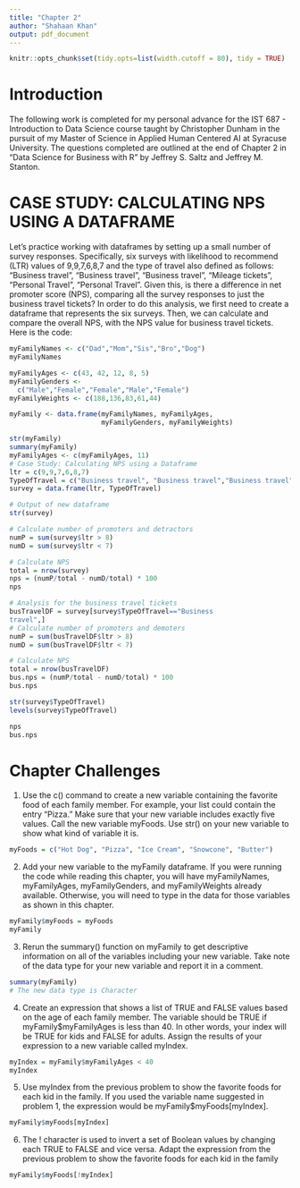 ---
title: "Chapter 2"
author: "Shahaan Khan"
output: pdf_document
---

```{r setup, include=FALSE}
knitr::opts_chunk$set(tidy.opts=list(width.cutoff = 80), tidy = TRUE)
```

# Introduction
The following work is completed for my personal advance for the IST 687 - Introduction to Data Science course taught by Christopher Dunham in the pursuit of my Master of Science in Applied Human Centered AI at Syracuse University. The questions completed are outlined at the end of Chapter 2 in "Data Science for Business with R" by Jeffrey S. Saltz and Jeffrey M. Stanton. 


# CASE STUDY: CALCULATING NPS USING A DATAFRAME
Let’s practice working with dataframes by setting up a small number of survey responses. Specifically, six surveys with likelihood to recommend (LTR) values of 9,9,7,6,8,7 and the type of travel also defined as follows:
“Business travel”, “Business travel”, “Business travel”, “Mileage tickets”, “Personal Travel”, “Personal Travel”. Given this, is there a difference in net promoter score (NPS), comparing all the survey responses to just the business travel tickets? In order to do this analysis, we first need to create a dataframe that represents the six surveys. Then, we can calculate and compare the overall NPS, with the NPS value for business travel tickets. Here is the code:

```{r}
myFamilyNames <- c("Dad","Mom","Sis","Bro","Dog")
myFamilyNames

myFamilyAges <- c(43, 42, 12, 8, 5)
myFamilyGenders <-
  c("Male","Female","Female","Male","Female")
myFamilyWeights <- c(188,136,83,61,44)

myFamily <- data.frame(myFamilyNames, myFamilyAges,
                       myFamilyGenders, myFamilyWeights)

str(myFamily)
summary(myFamily)
myFamilyAges <- c(myFamilyAges, 11)
# Case Study: Calculating NPS using a Dataframe
ltr = c(9,9,7,6,8,7)
TypeOfTravel = c("Business travel", "Business travel","Business travel", "Mileage", "Personal Travel", "Personal Travel")
survey = data.frame(ltr, TypeOfTravel)

# Output of new dataframe
str(survey)

# Calculate number of promoters and detractors
numP = sum(survey$ltr > 8)
numD = sum(survey$ltr < 7)

# Calculate NPS
total = nrow(survey)
nps = (numP/total - numD/total) * 100
nps

# Analysis for the business travel tickets
busTravelDF = survey[survey$TypeOfTravel=="Business
travel",]
# Calculate number of promoters and demoters
numP = sum(busTravelDF$ltr > 8)
numD = sum(busTravelDF$ltr < 7)

# Calculate NPS
total = nrow(busTravelDF)
bus.nps = (numP/total - numD/total) * 100
bus.nps

str(survey$TypeOfTravel)
levels(survey$TypeOfTravel)

nps
bus.nps
```
# Chapter Challenges
1. Use the c() command to create a new variable containing the favorite food of each family member. For example, your list could contain the entry "Pizza." Make sure that your new variable includes exactly five values. Call the new variable myFoods. Use str() on your new variable to show what kind of variable it is.
```{r}
myFoods = c("Hot Dog", "Pizza", "Ice Cream", "Snowcone", "Butter")
```
2. Add your new variable to the myFamily dataframe. If you were running the code while reading this chapter, you will have myFamilyNames, myFamilyAges, myFamilyGenders, and myFamilyWeights already available. Otherwise, you will need to type in the data for those variables as shown in this chapter.
```{r}
myFamily$myFoods = myFoods
myFamily
```
3. Rerun the summary() function on myFamily to get descriptive information on all of the variables including your new variable. Take note of the data type for your new variable and report it in a comment.
```{r}
summary(myFamily)
# The new data type is Character
```
4. Create an expression that shows a list of TRUE and FALSE values based on the age of each family member. The variable should be TRUE if myFamily$myFamilyAges is less than 40. In other words, your index will be TRUE for kids and FALSE for adults. Assign the results of your expression to a new variable called myIndex.
```{r}

myIndex = myFamily$myFamilyAges < 40
myIndex
```
5. Use myIndex from the previous problem to show the favorite foods for each kid in the family. If you used the variable name suggested in problem 1, the expression would be myFamily$myFoods[myIndex].
```{r}
myFamily$myFoods[myIndex]
```
6. The ! character is used to invert a set of Boolean values by changing each TRUE to FALSE and vice versa. Adapt the expression from the previous problem to show the favorite foods for each kid in the family
```{r}
myFamily$myFoods[!myIndex]
```
